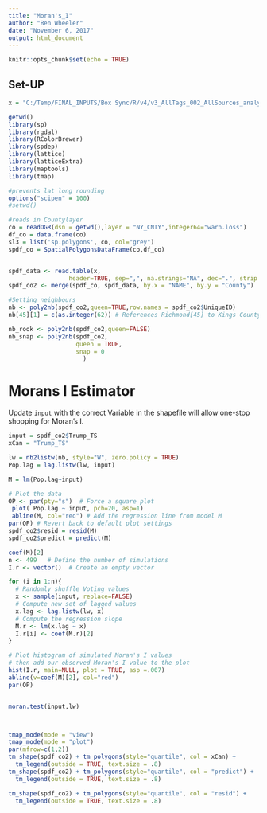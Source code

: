 ```yaml
---
title: "Moran's_I"
author: "Ben Wheeler"
date: "November 6, 2017"
output: html_document
---
```


```r
knitr::opts_chunk$set(echo = TRUE)
```

## Set-UP
```r
x = "C:/Temp/FINAL_INPUTS/Box Sync/R/v4/v3_AllTags_002_AllSources_analysis_v3.csv"

getwd()
library(sp)
library(rgdal)
library(RColorBrewer)
library(spdep)
library(lattice)
library(latticeExtra)
library(maptools)
library(tmap)

#prevents lat long rounding
options("scipen" = 100)
#setwd()

#reads in Countylayer
co = readOGR(dsn = getwd(),layer = "NY_CNTY",integer64="warn.loss")
df_co = data.frame(co)
sl3 = list('sp.polygons', co, col="grey")
spdf_co = SpatialPolygonsDataFrame(co,df_co)


spdf_data <- read.table(x,
                 header=TRUE, sep=",", na.strings="NA", dec=".", strip.white=TRUE)
spdf_co2 <- merge(spdf_co, spdf_data, by.x = "NAME", by.y = "County")

#Setting neighbours
nb <- poly2nb(spdf_co2,queen=TRUE,row.names = spdf_co2$UniqueID)
nb[45][1] = c(as.integer(62)) # References Richmond[45] to Kings County[62]

nb_rook <- poly2nb(spdf_co2,queen=FALSE)
nb_snap <- poly2nb(spdf_co2,
                   queen = TRUE,
                   snap = 0
                     )
```

# Morans I Estimator
Update `input` with the correct Variable in the shapefile will allow one-stop shopping for Moran's I.
```r
input = spdf_co2$Trump_TS
xCan = "Trump_TS"

lw = nb2listw(nb, style="W", zero.policy = TRUE)
Pop.lag = lag.listw(lw, input)

M = lm(Pop.lag~input)

# Plot the data
OP <- par(pty="s")  # Force a square plot
 plot( Pop.lag ~ input, pch=20, asp=1)
 abline(M, col="red") # Add the regression line from model M
par(OP) # Revert back to default plot settings
spdf_co2$resid = resid(M)
spdf_co2$predict = predict(M)

coef(M)[2]
n <- 499   # Define the number of simulations
I.r <- vector()  # Create an empty vector

for (i in 1:n){
  # Randomly shuffle Voting values
  x <- sample(input, replace=FALSE)
  # Compute new set of lagged values
  x.lag <- lag.listw(lw, x)
  # Compute the regression slope
  M.r <- lm(x.lag ~ x)
  I.r[i] <- coef(M.r)[2]
}

# Plot histogram of simulated Moran's I values
# then add our observed Moran's I value to the plot
hist(I.r, main=NULL, plot = TRUE, asp =.007)
abline(v=coef(M)[2], col="red")
par(OP)


moran.test(input,lw)



tmap_mode(mode = "view")
tmap_mode(mode = "plot")
par(mfrow=c(1,2))
tm_shape(spdf_co2) + tm_polygons(style="quantile", col = xCan) +
  tm_legend(outside = TRUE, text.size = .8)
tm_shape(spdf_co2) + tm_polygons(style="quantile", col = "predict") +
  tm_legend(outside = TRUE, text.size = .8)

tm_shape(spdf_co2) + tm_polygons(style="quantile", col = "resid") +
  tm_legend(outside = TRUE, text.size = .8) 

```








